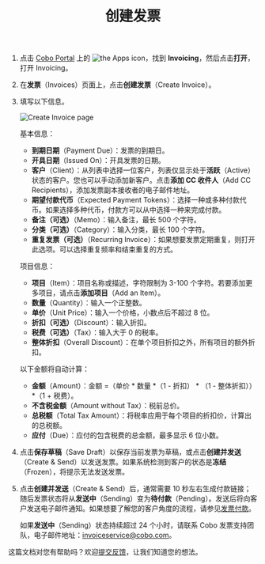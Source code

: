 ﻿---
title: "创建发票"
sidebarTitle: "创建发票"
---
1. 点击 [Cobo Portal](https://portal.cobo.com/login) 上的 <img src="/en/images/common/icon_apps.svg" className="icon" alt="the Apps icon"/>，找到 **Invoicing**，然后点击**打开**，打开 Invoicing。
2. 在**发票**（Invoices）页面上，点击**创建发票**（Create Invoice）。 
3. 填写以下信息。

    <img src="/en/images/portal-apps/invoicing/create_invoice.png" className="screenshot_full_screen" alt="Create Invoice page"/>
    
    基本信息：
    - **到期日期**（Payment Due）：发票的到期日。
    - **开具日期**（Issued On）：开具发票的日期。
    - **客户**（Client）：从列表中选择一位客户，列表仅显示处于**活跃**（Active）状态的客户。您也可以手动添加新客户。点击**添加 CC 收件人**（Add CC Recipients），添加发票副本接收者的电子邮件地址。
    - **期望付款代币**（Expected Payment Tokens）：选择一种或多种付款代币。如果选择多种代币，付款方可以从中选择一种来完成付款。
    - **备注（可选）**（Memo）：输入备注，最长 500 个字符。
    - **分类（可选）**（Category）：输入分类，最长 100 个字符。
    - **重复发票（可选）**（Recurring Invoice）：如果想要发票定期重复，则打开此选项。可以选择重复频率和结束重复的方式。

    项目信息：
    - **项目**（Item）：项目名称或描述，字符限制为 3-100 个字符。若要添加更多项目，请点击**添加项目**（Add an Item）。
    - **数量**（Quantity）：输入一个正整数。
    - **单价**（Unit Price）：输入一个价格，小数点后不超过 8 位。
    - **折扣（可选）**（Discount）：输入折扣。
    - **税费（可选）**（Tax）：输入大于 0 的税率。 
    - **整体折扣**（Overall Discount）：在单个项目折扣之外，所有项目的额外折扣。 

    以下金额将自动计算：

    - **金额**（Amount）：金额 =（单价 * 数量 *（1 - 折扣） * （1 - 整体折扣）） *（1 + 税费）。
    - **不含税金额**（Amount without Tax）：税前总价。
    - **总税额**（Total Tax Amount）：将税率应用于每个项目的折扣价，计算出的总税额。
    - **应付**（Due）：应付的包含税费的总金额，最多显示 6 位小数。

4. 点击**保存草稿**（Save Draft）以保存当前发票为草稿，或点击**创建并发送**（Create & Send）以发送发票。如果系统检测到客户的状态是**冻结**（Frozen），将提示无法发送发票。
5. 点击**创建并发送**（Create & Send）后，通常需要 10 秒左右生成付款链接；随后发票状态将从**发送中**（Sending）变为**待付款**（Pending）。发送后将向客户发送电子邮件通知。如果想要了解您的客户角度的流程，请参见[发票付款](/cn/apps/invoicing/payment)。

    <Note>如果**发送中**（Sending）状态持续超过 24 个小时，请联系 Cobo 发票支持团队，电子邮件地址：[invoiceservice@cobo.com](mailto:invoiceservice@cobo.com)。</Note>

<Tip>这篇文档对您有帮助吗？欢迎[提交反馈](https://forms.zohopublic.com/cobo/form/DocumentFeedbackForm/formperma/QvLOhxJv1_JMsJ-1dleZ8Itb_7rzN-LtgvsDdxosoVI)，让我们知道您的想法。</Tip>